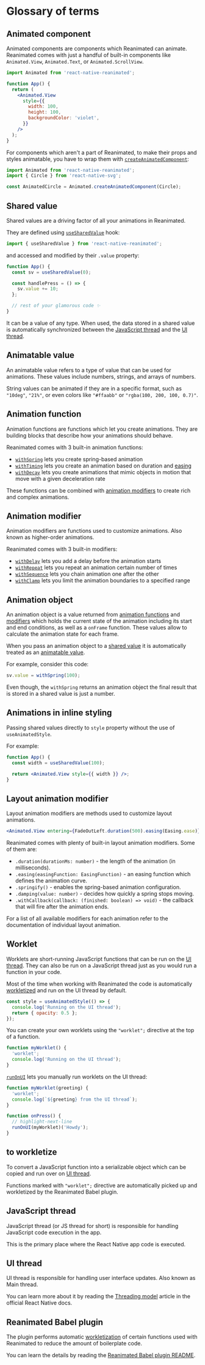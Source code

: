 # Glossary of terms

## Animated component

Animated components are components which Reanimated can animate. Reanimated comes with just a handful of built-in components like `Animated.View`, `Animated.Text`, or `Animated.ScrollView`.

```jsx
import Animated from 'react-native-reanimated';

function App() {
  return (
    <Animated.View
      style={{
        width: 100,
        height: 100,
        backgroundColor: 'violet',
      }}
    />
  );
}
```

For components which aren't a part of Reanimated, to make their props and styles animatable, you have to wrap them with [`createAnimatedComponent`](/docs/core/createAnimatedComponent):

```jsx
import Animated from 'react-native-reanimated';
import { Circle } from 'react-native-svg';

const AnimatedCircle = Animated.createAnimatedComponent(Circle);
```

## Shared value

Shared values are a driving factor of all your animations in Reanimated.

They are defined using [`useSharedValue`](/docs/core/useSharedValue) hook:

```javascript
import { useSharedValue } from 'react-native-reanimated';
```

and accessed and modified by their `.value` property:

```javascript {2,5}
function App() {
  const sv = useSharedValue(0);

  const handlePress = () => {
    sv.value += 10;
  };

  // rest of your glamorous code ✨
}
```

It can be a value of any type. When used, the data stored in a shared value is automatically synchronized between the [JavaScript thread](/docs/fundamentals/glossary#javascript-thread) and the [UI thread](/docs/fundamentals/glossary#ui-thread).

## Animatable value

An animatable value refers to a type of value that can be used for animations. These values include numbers, strings, and arrays of numbers.

String values can be animated if they are in a specific format, such as `"10deg"`, `"21%"`, or even colors like `"#ffaabb"` or `"rgba(100, 200, 100, 0.7)"`.

## Animation function

Animation functions are functions which let you create animations. They are building blocks that describe how your animations should behave.

Reanimated comes with 3 built-in animation functions:

- [`withSpring`](/docs/animations/withSpring) lets you create spring-based animation
- [`withTiming`](/docs/animations/withTiming) lets you create an animation based on duration and [easing](https://easings.net/)
- [`withDecay`](/docs/animations/withDecay) lets you create animations that mimic objects in motion that move with a given deceleration rate

These functions can be combined with [animation modifiers](/docs/fundamentals/glossary#animation-modifier) to create rich and complex animations.

## Animation modifier

Animation modifiers are functions used to customize animations. Also known as higher-order animations.

Reanimated comes with 3 built-in modifiers:

- [`withDelay`](/docs/animations/withDelay) lets you add a delay before the animation starts
- [`withRepeat`](/docs/animations/withRepeat) lets you repeat an animation certain number of times
- [`withSequence`](/docs/animations/withSequence) lets you chain animation one after the other
- [`withClamp`](/docs/animations/withClamp) lets you limit the animation boundaries to a specified range

## Animation object

An animation object is a value returned from [animation functions](/docs/fundamentals/glossary#animation-function) and [modifiers](/docs/fundamentals/glossary#animation-modifier) which holds the current state of the animation including its start and end conditions, as well as a `onFrame` function. These values allow to calculate the animation state for each frame.

When you pass an animation object to a [shared value](/docs/fundamentals/glossary#shared-value) it is automatically treated as an [animatable value](/docs/fundamentals/glossary#animatable-value).

For example, consider this code:

```javascript
sv.value = withSpring(100);
```

Even though, the `withSpring` returns an animation object the final result that is stored in a shared value is just a number.

## Animations in inline styling

Passing shared values directly to `style` property without the use of `useAnimatedStyle`.

For example:

```jsx
function App() {
  const width = useSharedValue(100);

  return <Animated.View style={{ width }} />;
}
```

## Layout animation modifier

Layout animation modifiers are methods used to customize layout animations.

```jsx
<Animated.View entering={FadeOutLeft.duration(500).easing(Easing.ease)} />
```

Reanimated comes with plenty of built-in layout animation modifiers. Some of them are:

- `.duration(durationMs: number)` - the length of the animation (in milliseconds).
- `.easing(easingFunction: EasingFunction)` - an easing function which defines the animation curve.
- `.springify()` - enables the spring-based animation configuration.
- `.damping(value: number)` - decides how quickly a spring stops moving.
- `.withCallback(callback: (finished: boolean) => void)` - the callback that will fire after the animation ends.

For a list of all available modifiers for each animation refer to the documentation of individual layout animation.

## Worklet

Worklets are short-running JavaScript functions that can be run on the [UI thread](/docs/fundamentals/glossary#ui-thread). They can also be run on a JavaScript thread just as you would run a function in your code.

Most of the time when working with Reanimated the code is automatically [workletized](/docs/fundamentals/glossary#to-workletize) and run on the UI thread by default.

```javascript
const style = useAnimatedStyle(() => {
  console.log('Running on the UI thread');
  return { opacity: 0.5 };
});
```

You can create your own worklets using the `"worklet";` directive at the top of a function.

```javascript
function myWorklet() {
  'worklet';
  console.log('Running on the UI thread');
}
```

[`runOnUI`](/docs/threading/runOnUI) lets you manually run worklets on the UI thread:

```javascript
function myWorklet(greeting) {
  'worklet';
  console.log(`${greeting} from the UI thread`);
}

function onPress() {
  // highlight-next-line
  runOnUI(myWorklet)('Howdy');
}
```

## to workletize

To convert a JavaScript function into a serializable object which can be copied and run over on [UI thread](/docs/fundamentals/glossary#ui-thread).

Functions marked with `"worklet";` directive are automatically picked up and workletized by the Reanimated Babel plugin.

## JavaScript thread

JavaScript thread (or JS thread for short) is responsible for handling JavaScript code execution in the app.

This is the primary place where the React Native app code is executed.

## UI thread

UI thread is responsible for handling user interface updates. Also known as Main thread.

You can learn more about it by reading the [Threading model](https://reactnative.dev/architecture/threading-model) article in the official React Native docs.

## Reanimated Babel plugin

The plugin performs automatic [workletization](/docs/fundamentals/glossary#to-workletize) of certain functions used with Reanimated to reduce the amount of boilerplate code.

You can learn the details by reading the [Reanimated Babel plugin README](https://github.com/software-mansion/react-native-reanimated/blob/main/packages/react-native-worklets/plugin/README-dev.md).
